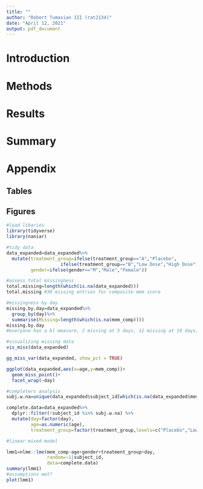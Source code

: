 ```yaml
---
title: ""
author: "Robert Tumasian III (rat2134)"
date: "April 12, 2021"
output: pdf_document
---
```


# Introduction

# Methods 

# Results

# Summary

# Appendix

## Tables

## Figures

```r
#load libaries
library(tidyverse)
library(naniar)

#tidy data
data_expanded=data_expanded%>%
  mutate(treatment_group=ifelse(treatment_group=="A","Placebo",
                    ifelse(treatment_group=="B","Low Dose","High Dose")),
         gender=ifelse(gender=="M","Male","Female"))

#assess total missingness
total.missing=length(which(is.na(data_expanded)))
total.missing #30 missing entries for composite mem score

#missingness by day
missing.by.day=data_expanded%>%
  group_by(day)%>%
  summarise(Missing=length(which(is.na(mem_comp))))
missing.by.day 
#everyone has a bl measure, 2 missing at 5 days, 12 missing at 19 days, 16 missing at 90 days

#visualizing missing data
vis_miss(data_expanded)

gg_miss_var(data_expanded, show_pct = TRUE)

ggplot(data_expanded,aes(x=age,y=mem_comp))+
  geom_miss_point()+
  facet_wrap(~day)
```

```r
#completers analysis
subj.w.na=unique(data_expanded$subject_id[which(is.na(data_expanded$mem_comp))])

complete.data=data_expanded%>%
  dplyr::filter(!subject_id %in% subj.w.na) %>%
  mutate(day=factor(day),
         age=as.numeric(age),
         treatment_group=factor(treatment_group,levels=c("Placebo","Low Dose","High Dose")))

#linear mixed model

lmm1=nlme::lme(mem_comp~age+gender+treatment_group+day,
               random=~1|subject_id,
               data=complete.data)
summary(lmm1)
#assumptions met?
plot(lmm1)
```













